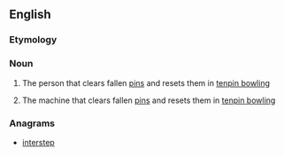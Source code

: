 ==English==

===Etymology===
{{compound|pin|setter}}

===Noun===
{{wikipedia}}
{{en-noun}}

# {{context|bowling|originally}} The person that clears fallen [[pin]]s and resets them in [[tenpin bowling]]
# {{bowling}} The machine that clears fallen [[pin]]s and resets them in [[tenpin bowling]]

===Anagrams===
* [[interstep#English|interstep]]